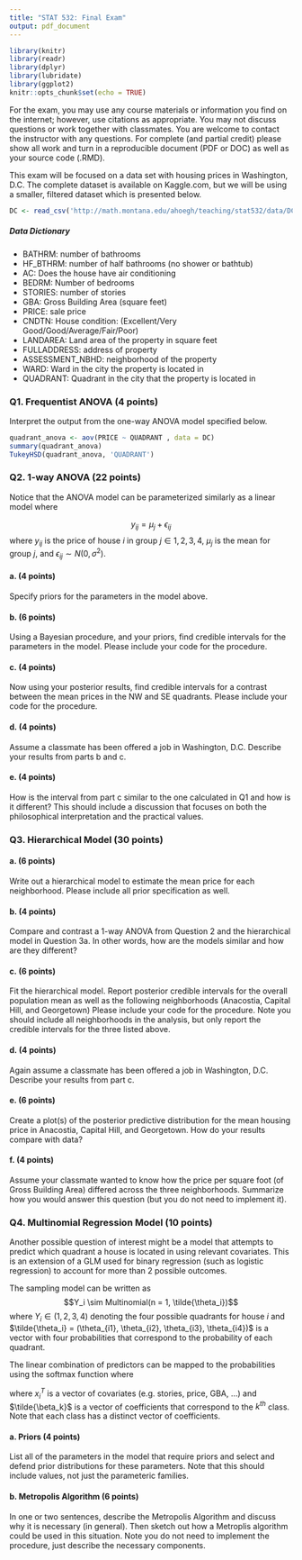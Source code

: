 ```yaml
---
title: "STAT 532: Final Exam"
output: pdf_document 
---
```


```r
library(knitr)
library(readr)
library(dplyr)
library(lubridate)
library(ggplot2)
knitr::opts_chunk$set(echo = TRUE)
```

For the exam, you may use any course materials or information you find on the internet; however, use citations as appropriate. You may not discuss questions or work together with classmates. You are welcome to contact the instructor with any questions. For complete (and partial credit) please show all work and turn in a reproducible document (PDF or DOC) as well as your source code (.RMD).

This exam will be focused on a data set with housing prices in Washington, D.C. The complete dataset is available on Kaggle.com, but we will be using a smaller, filtered dataset which is presented below.


```r
DC <- read_csv('http://math.montana.edu/ahoegh/teaching/stat532/data/DC.csv')
```

##### Data Dictionary
- BATHRM: number of bathrooms
- HF_BTHRM: number of half bathrooms (no shower or bathtub)
- AC: Does the house have air conditioning
- BEDRM: Number of bedrooms
- STORIES: number of stories
- GBA: Gross Building Area (square feet)
- PRICE: sale price
- CNDTN: House condition: (Excellent/Very Good/Good/Average/Fair/Poor)
- LANDAREA: Land area of the property in square feet
- FULLADDRESS: address of property
- ASSESSMENT_NBHD: neighborhood of the property
- WARD: Ward in the city the property is located in
- QUADRANT: Quadrant in the city that the property is located in


### Q1. Frequentist ANOVA (4 points)
Interpret the output from the one-way ANOVA model specified below.

```r
quadrant_anova <- aov(PRICE ~ QUADRANT , data = DC)
summary(quadrant_anova)
TukeyHSD(quadrant_anova, 'QUADRANT')
```

 
 \vfill

 
### Q2. 1-way ANOVA (22 points)

Notice that the ANOVA model can be parameterized similarly as a linear model where

$$y_{ij} = \mu_j + \epsilon_{ij}$$
where $y_{ij}$ is the price of house $i$ in group $j \in 1,2,3,4$, $\mu_j$ is the mean for group $j$, and $\epsilon_{ij} \sim N(0,\sigma^2)$.


#### a. (4 points)
Specify priors for the parameters in the model above.

\vfill

#### b. (6 points)
Using a Bayesian procedure, and your priors, find credible intervals for the parameters in the model. Please include your code for the procedure.

\vfill

#### c. (4 points)
Now using your posterior results, find credible intervals for a contrast between the mean prices in the NW and SE quadrants. Please include your code for the procedure.
\vfill


#### d. (4 points)
Assume a classmate has been offered a job in Washington, D.C. Describe your results from parts b and c.
\vfill

#### e. (4 points)
How is the interval from part c similar to the one calculated in Q1 and how is it different? This should include a discussion that focuses on both the philosophical interpretation and the practical values.

\newpage

### Q3. Hierarchical Model (30 points)
#### a. (6 points)
Write out a hierarchical model to estimate the mean price for each neighborhood.  Please include all prior specification as well. 
\vfill

#### b. (4 points)
Compare and contrast a 1-way ANOVA from Question 2 and the hierarchical model in Question 3a. In other words, how are the models similar and how are they different?
\vfill

#### c. (6 points)
Fit the hierarchical model. Report posterior credible intervals for the overall population mean as well as the following neighborhoods (Anacostia, Capital Hill, and Georgetown) Please include your code for the procedure. Note you should include all neighborhoods in the analysis, but only report the credible intervals for the three listed above.
\vfill

#### d. (4 points)
Again assume a classmate has been offered a job in Washington, D.C. Describe your results from part c.
\vfill

#### e. (6 points)
Create a plot(s) of the posterior predictive distribution for the mean housing price in Anacostia, Capital Hill, and Georgetown. How do your results compare with data?
\vfill

#### f. (4 points)
Assume your classmate wanted to know how the price per square foot (of Gross Building Area) differed across the three neighborhoods. Summarize how you would answer this question (but you do not need to implement it).

\newpage

### Q4. Multinomial Regression Model (10 points)

Another possible question of interest might be a model that attempts to predict which quadrant a house is located in using relevant covariates. This is an extension of a GLM used for binary regression (such as logistic regression) to account for more than 2 possible outcomes.

The sampling model can be written as 
$$Y_i \sim Multinomial(n = 1, \tilde{\theta_i})$$
where $Y_i \in (1,2,3,4)$ denoting the four possible quadrants for house $i$ and $\tilde{\theta_i} = (\theta_{i1}, \theta_{i2}, \theta_{i3}, \theta_{i4})$ is a vector with four probabilities that correspond to the probability of each quadrant.

The linear combination of predictors can be mapped to the probabilities using the softmax function where

\begin{eqnarray*}
\theta_{i1} & =& Pr[Y_i = 1] = \frac{\exp(x_i^T \tilde{\beta_1})}{\sum_{k=1}^4 \exp(x_i^T \tilde{\beta_k})}\\
\theta_{i2} & =& Pr[Y_i = 2] = \frac{\exp(x_i^T \tilde{\beta_2})}{\sum_{k=1}^4 \exp(x_i^T \tilde{\beta_k})}\\
\theta_{i3} & =& Pr[Y_i = 3] = \frac{\exp(x_i^T \tilde{\beta_3})}{\sum_{k=1}^4 \exp(x_i^T \tilde{\beta_k})}\\
\theta_{i4} & =& Pr[Y_i = 4] = \frac{\exp(x_i^T \tilde{\beta_4})}{\sum_{k=1}^4 \exp(x_i^T \tilde{\beta_k})}
\end{eqnarray*}
where $x_i^T$ is a vector of covariates (e.g. stories, price, GBA, ...) and  $\tilde{\beta_k}$ is a vector of coefficients that correspond to the $k^{th}$ class. Note that each class has a distinct vector of coefficients. 
\vfill

#### a. Priors (4 points)
List all of the parameters in the model that require priors and select and defend prior distributions for these parameters. Note that this should include values, not just the parameteric families.
\vfill

#### b. Metropolis Algorithm (6 points)
In one or two sentences, describe the Metropolis Algorithm and discuss why it is necessary (in general). Then sketch out how a Metroplis algorithm could be used in this situation. Note you do not need to implement the procedure, just describe the necessary components.
\vfill


